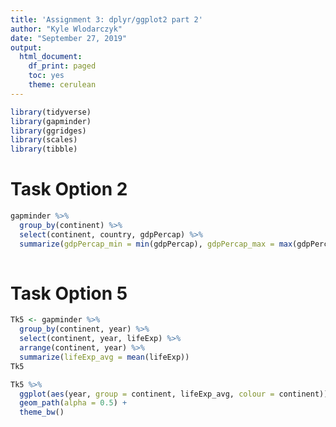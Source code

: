 ```yaml
---
title: 'Assignment 3: dplyr/ggplot2 part 2'
author: "Kyle Wlodarczyk"
date: "September 27, 2019"
output: 
  html_document:
    df_print: paged
    toc: yes
    theme: cerulean
---
```


```r
library(tidyverse)
library(gapminder)
library(ggridges)
library(scales)
library(tibble)
```

# Task Option 2

```r
gapminder %>%
  group_by(continent) %>%
  select(continent, country, gdpPercap) %>%
  summarize(gdpPercap_min = min(gdpPercap), gdpPercap_max = max(gdpPercap))
  

```

# Task Option 5

```r
Tk5 <- gapminder %>%
  group_by(continent, year) %>%
  select(continent, year, lifeExp) %>%
  arrange(continent, year) %>%
  summarize(lifeExp_avg = mean(lifeExp))
Tk5
```


```r
Tk5 %>% 
  ggplot(aes(year, group = continent, lifeExp_avg, colour = continent)) +
  geom_path(alpha = 0.5) +
  theme_bw()
```

